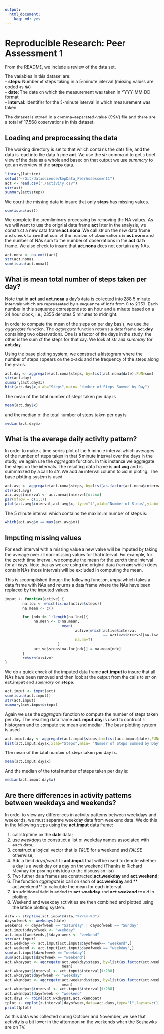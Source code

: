 ```yaml
---
output:
  html_document:
    keep_md: yes
---
```

# Reproducible Research: Peer Assessment 1

From the README, we include a review of the data set.   

The variables in this dataset are:  
- **steps**: Number of steps taking in a 5-minute interval (missing
    values are coded as `NA`)  
- **date**: The date on which the measurement was taken in YYYY-MM-DD
    format  
- **interval**: Identifier for the 5-minute interval in which
    measurement was taken  

The dataset is stored in a comma-separated-value (CSV) file and there
are a total of 17,568 observations in this
dataset.

## Loading and preprocessing the data

The working directory is set to that which contains the data file, and the data is read into the data frame **act**. We use the *str* command to get a brief view of the data as a whole and based on that output we use *summary* to get an overview of the **steps** data. 

```r
library(lattice)
setwd("~/Git/datascience/RepData_PeerAssessment1")
act <- read.csv("./activity.csv")
str(act)
summary(act$steps)
```
We count the missing data to insure that only **steps** has missing values.
```r
sum(is.na(act))
```
We complete the premliminary processing by removing the NA values. As we will want to use the orignial data frame **act** later in the analysis, we construct a new data frame **act.nona**. We call *str* on the new data frame and check to see that sum of the number of observations in **act.nona** and the number of NAs sum to the number of observations in the **act** data frame. We also check to insure that **act.nona** does not contain any NAs.
```r
act.nona <- na.omit(act)
str(act.nona)
sum(is.na(act.nona))
```

## What is mean total number of steps taken per day?

Note that in **act** and **act.nona** a day's data is collected into 288 5 minute intervals which are represented by a sequence of *int's* from 0 to 2350. Each number in this sequence corresponds to an hour and a minute based on a 24 hour clock, i.e., 2355 denotes 5 minutes to midnight.

In order to compute the mean of the steps on per day basis, we use the *aggregate* function.  The *aggregate* function returns a data frame **act.day** containing two observations. One is a factor of the days in the study; the other is the sum of the steps for that day. We look at *str* and *summary* for **act.day**. 

Using the base plotting system, we construct a histogram where the number of steps appears on the x-axis and the frequency of the steps along the y-axis. 
```r
act.day <- aggregate(act.nona$steps, by=list(act.nona$date),FUN=sum)
str(act.day)
summary(act.day$x)
hist(act.day$x,xlab="Steps",main= "Number of Steps Summed by Day")
```

The mean of the total number of steps taken per day is
```r
mean(act.day$x)
```
and the median of the total number of steps taken per day is
```r
median(act.day$x)
```

## What is the average daily activity pattern?

In order to make a time series plot of the 5 minute interval which averages of the number of steps taken in that 5 minute interval over the days in the study, we again use the *aggregate* function. In this instance we aggregate the steps on the intervals. The resulting data frame is **act.avg** and is summarized by a call to *str*. We add an interval column to aid in ploting. The base plotting system is used.
```r
act.avg <- aggregate(act.nona$steps, by=list(as.factor(act.nona$interval)),mean)
str(act.avg)
act.avg$interval <- act.nona$interval[0:288]
par(mfrow = c(1,1))
plot(act.avg$interval,act.avg$x, type="l",xlab="Number of Steps",ylab="Average Number of Steps")
```


The 5 minute interval which contains the maximum number of steps is:
```r
which(act.avg$x == max(act.avg$x))
```
## Imputing missing values

For each interval with a missing value a new value will be imputed by taking the 
average over all non-missing values for that interval. For example, for the zeroth time interval, we compute the mean for the zeroth time interval for all days. Note that as we are using the original data fram **act** which does contain NAs those intervals will be excluded in computing the mean.

This is accomplished though the following function, *imput* which takes a data frame with NAs and returns a data frame where the NAs have been replaced by the imputed values.

```r
imput <- function(active) {
        na.loc <- which(is.na(active$steps))
        na.mean <- c()

        for (ndx in 1:length(na.loc)){
             na.mean <- c(na.mean,
                          mean(
                                active[which(active$interval 
                                             == active$interval[na.loc[ndx]]),]$steps,
                                na.rm=T)
                        )
             active$steps[na.loc[ndx]] = na.mean[ndx]
        }
        return(active)
}

```

We do a quick check of the imputed data frame **act.imput** to insure that all NAs have been removed and then look at the output from the calls to *str* on **act.imput** and *summary* on **steps**.

```r
act.imput <- imput(act)
sum(is.na(act.imput))
str(act.imput)
summary(act.imput$steps)
```

Again we use the *aggregate* function to compute the number of steps taken per day. The resulting data frame **act.imput.day** is used to contruct a histogram and to compute the mean and median.  The base plotting system is used.

```r
act.imput.day <- aggregate(act.imput$steps,by=list(act.imput$date),FUN=sum)
hist(act.imput.day$x,xlab="Steps",main= "Number of Steps Summed by Day")
```

The mean of the total number of steps taken per day is:

```r
mean(act.imput.day$x)
```

And the median of the total number of steps taken per day is:

```r
median(act.imput.day$x)
```

## Are there differences in activity patterns between weekdays and weekends?

In order to view any differences in activity patterns between weekdays and weekends, we must separate weekday data from weekend data. We do this in the following steps using the **act.imput** data frame:  

1. call strptime on the **date** data;
2. use *weekdays* to construct a list of weekday names associated with each date;
3. construct a logical vector that is *TRUE* for a weekend and *FALSE* otherwise;
4. Add a field *dayofweek* to **act.imput** that will be used to denote whether a day is a week day or a day on the weekend (Thanks to Richard McAnay for posting this idea to the discussion list)
5. Two futher data frames are constructed,**act.weekday** and **act.weekend**;
6. The function *aggregate* is call on each of **act.weekday** and ** act.weekend** to calculate the mean for each interval.
7. An additional field is added to **act.weekday** and **act.weekend** to aid in plotting.
8. Weekend and weekday activities are then combined and plotted using the lattice plotting system.

```r
date <- strptime(act.imput$date,"%Y-%m-%d")
daysofweek <- weekdays(date)
weekends <- daysofweek == "Saturday" | daysofweek == "Sunday"
act.imput$dayofweek <- "weekday"
act.imput[weekends,]$dayofweek <- "weekend"
str(act.imput)
act.weekday <- act.imput[act.imput$dayofweek== "weekend",]
act.weekend <- act.imput[act.imput$dayofweek == "weekday",]
sum(act.imput$dayofweek == "weekday")
sum(act.imput$dayofweek == "weekend")
act.wkdaypat <- aggregate(act.weekday$steps, by=list(as.factor(act.weekday$interval)),
                          mean)
act.wkdaypat$interval <- act.imput$interval[0:288]
act.wkdaypat$dayofweek <- "weekday"
act.wkendpat <- aggregate(act.weekend$steps, by=list(as.factor(act.weekend$interval)),
                          mean)
act.wkendpat$interval <- act.imput$interval[0:288]
act.wkendpat$dayofweek <- "weekend"
act.days <- rbind(act.wkdaypat,act.wkendpat)
tplot <- xyplot(x~interval|dayofweek,data=act.days,type="l",layout=c(1,2),ylab="steps")
print(tplot)
```

As this data was collected during October and November, we see that activity is a bit lower in the afternoon on the weekends when the Seahawks are on TV.